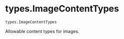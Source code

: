 # types.ImageContentTypes { #chatlas.types.ImageContentTypes }

`types.ImageContentTypes`

Allowable content types for images.